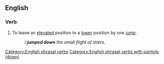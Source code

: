 ==English==

===Verb===
{{infl|en|verb|head=[[jump]] [[down]]}}

# To leave an [[elevated]] position to a [[lower]] position by one [[jump]].
#:''I '''jumped down''' the small flight of stairs.''

[[Category:English phrasal verbs]]
[[Category:English phrasal verbs with particle (down)]]